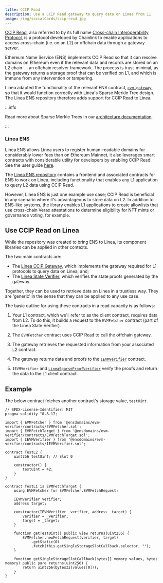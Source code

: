 ```yaml
---
title: CCIP Read
description: Use a CCIP Read gateway to query data on Linea from L1
image: /img/socialCards/ccip-read.jpg
---
```



[CCIP Read](https://eips.ethereum.org/EIPS/eip-3668), also referred to by its full name [Cross-chain Interoperability Protocol](https://chain.link/cross-chain), 
is a protocol developed by Chainlink to enable applications to access cross-chain (i.e. on an L2) 
or offchain data through a gateway server. 

Ethereum Name Service (ENS) implements CCIP Read so that it can resolve domains on Ethereum even if 
the relevant data and records are stored on an L2 chain — an offchain resolver framework. The 
process is trust-minimal, as the gateway returns a storage proof that can be verified on L1, and 
which is immune from any intervention or tampering.

Linea adapted the functionality of the relevant ENS contract, [`evm-gateway`](https://github.com/ensdomains/evmgateway),
so that it would function correctly with Linea's Sparse Merkle Tree design. The Linea ENS repository
therefore adds support for CCIP Read to Linea.

:::info 

Read more about Sparse Merkle Trees in our [architecture documentation](/architecture/stack/evm-state-manager).

:::

### Linea ENS

Linea ENS allows Linea users to register human-readable domains for considerably lower fees than on 
Ethereum Mainnet, it also leverages smart contracts with considerable utility for developers by
enabling CCIP Read. See the user guide [here](https://support.linea.build/hc/en-us/27439122478107).

The [Linea ENS repository](https://github.com/Consensys/linea-ens) contains a frontend and 
associated contracts for ENS to work on Linea, including functionality that enables any L1 
application to query L2 data using CCIP Read. 

However, Linea ENS is just one example use case; CCIP Read is beneficial in any scenario where it's 
advantageous to store data on L2. In addition to ENS-like systems, the library enables L1 
applications to create allowlists that use cross-chain Verax attestations to determine eligibility 
for NFT mints or governance voting, for example. 

## Use CCIP Read on Linea

While the repository was created to bring ENS to Linea, its component libraries can be applied in 
other contexts. 

The two main contracts are: 
- The [Linea CCIP Gateway](https://github.com/Consensys/linea-ens/tree/main/packages/linea-ccip-gateway), which implements the gateway required for L1 protocols to query data on 
Linea, and;
- The [Linea State Verifier](https://github.com/Consensys/linea-ens/tree/main/packages/linea-state-verifier), which verifies the state proofs generated by the gateway.  

Together, they can be used to retrieve data on Linea in a trustless way. They are 'generic' in the 
sense that they can be applied to any use case.

The basic outline for using these contracts in a read capacity is as follows:

<div className="img-large" style={{ padding: '25px 0' }}>
  <LineaCCIPGraphic alt="Diagram of using CCIP Read to query L2 data on Linea" />
</div>

1. Your L1 contract, which we'll refer to as the client contract, requires data from L2. To do this, 
it builds a request to the `EVMFetcher` contract (part of the Linea State Verifier).

2. The `EVMFetcher` contract uses CCIP Read to call the offchain gateway. 

3. The gateway retrieves the requested information from your associated L2 contract. 

4. The gateway returns data and proofs to the [`IEVMVerifier`](https://github.com/Consensys/linea-ens/blob/main/packages/linea-state-verifier/contracts/IEVMVerifier.sol) contract.

5. `IEVMVerifier` and [`LineaSparseProofVerifier`](https://github.com/Consensys/linea-ens/blob/main/packages/linea-state-verifier/contracts/LineaSparseProofVerifier.sol) verify the proofs and return
the data to the L1 client contract. 

## Example

The below contract fetches another contract's storage value, `testUint`. 

```
// SPDX-License-Identifier: MIT
pragma solidity ^0.8.17;

import { EVMFetcher } from '@ensdomains/evm-verifier/contracts/EVMFetcher.sol';
import { EVMFetchTarget } from '@ensdomains/evm-verifier/contracts/EVMFetchTarget.sol';
import { IEVMVerifier } from '@ensdomains/evm-verifier/contracts/IEVMVerifier.sol';

contract TestL2 {
    uint256 testUint; // Slot 0

    constructor() {
        testUint = 42;
    }
}

contract TestL1 is EVMFetchTarget {
    using EVMFetcher for EVMFetcher.EVMFetchRequest;

    IEVMVerifier verifier;
    address target;

    constructor(IEVMVerifier _verifier, address _target) {
        verifier = _verifier;
        target = _target;
    }

    function getTestUint() public view returns(uint256) {
        EVMFetcher.newFetchRequest(verifier, target)
            .getStatic(0)
            .fetch(this.getSingleStorageSlotCallback.selector, "");
    }

    function getSingleStorageSlotCallback(bytes[] memory values, bytes memory) public pure returns(uint256) {
        return uint256(bytes32(values[0]));
    }
}
```
